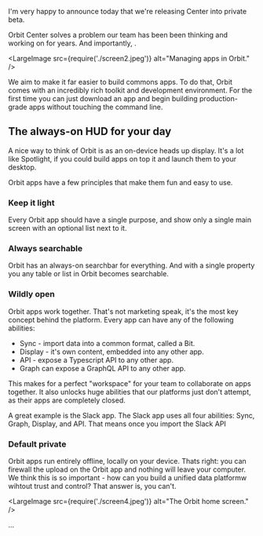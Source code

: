 I'm very happy to announce today that we're releasing Center into private beta.

Orbit Center solves a problem our team has been been thinking and working on for years. And
importantly, .

<LargeImage src={require('./screen2.jpeg')} alt="Managing apps in Orbit." />

We aim to make it far easier to build commons apps. To do that, Orbit comes with an incredibly rich
toolkit and development environment. For the first time you can just download an app and begin
building production-grade apps without touching the command line.

## The always-on HUD for your day

A nice way to think of Orbit is as an on-device heads up display. It's a lot like Spotlight, if you
could build apps on top it and launch them to your desktop.

Orbit apps have a few principles that make them fun and easy to use.

### Keep it light

Every Orbit app should have a single purpose, and show only a single main screen with an optional
list next to it.

### Always searchable

Orbit has an always-on searchbar for everything. And with a single property you any table or list in
Orbit becomes searchable.

### Wildly open

Orbit apps work together. That's not marketing speak, it's the most key concept behind the platform.
Every app can have any of the following abilities:

- Sync - import data into a common format, called a Bit.
- Display - it's own content, embedded into any other app.
- API - expose a Typescript API to any other app.
- Graph can expose a GraphQL API to any other app.

This makes for a perfect "workspace" for your team to collaborate on apps together. It also unlocks
huge abilities that our platforms just don't attempt, as their apps are completely closed.

A great example is the Slack app. The Slack app uses all four abilities: Sync, Graph, Display, and
API. That means once you import the Slack API

### Default private

Orbit apps run entirely offline, locally on your device. Thats right: you can firewall the upload on
the Orbit app and nothing will leave your computer. We think this is so important - how can you
build a unified data platformw wihtout trust and control? That answer is, you can't.

<LargeImage src={require('./screen4.jpeg')} alt="The Orbit home screen." />

...

<div id="end" />

